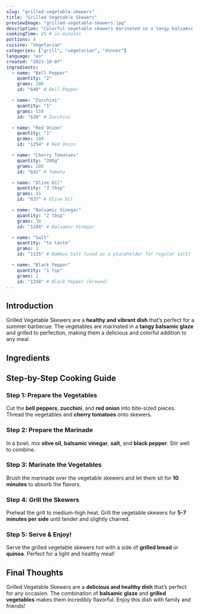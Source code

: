 ```yaml
---
slug: "grilled-vegetable-skewers"
title: "Grilled Vegetable Skewers"
previewImage: "grilled-vegetable-skewers.jpg"
description: "Colorful vegetable skewers marinated in a tangy balsamic glaze, grilled to perfection."
cookingTime: 25 # in minutes
portions: 4
cuisine: "Vegetarian"
categories: ["grill", "vegetarian", "dinner"]
language: "en"
created: "2023-10-07"
ingredients:
  - name: "Bell Pepper"
    quantity: "2"
    grams: 200
    id: "640" # Bell Pepper

  - name: "Zucchini"
    quantity: "1"
    grams: 150
    id: "639" # Zucchini

  - name: "Red Onion"
    quantity: "1"
    grams: 100
    id: "1254" # Red Onion

  - name: "Cherry Tomatoes"
    quantity: "200g"
    grams: 200
    id: "642" # Tomato

  - name: "Olive Oil"
    quantity: "3 tbsp"
    grams: 45
    id: "837" # Olive Oil

  - name: "Balsamic Vinegar"
    quantity: "2 tbsp"
    grams: 30
    id: "1284" # Balsamic Vinegar

  - name: "Salt"
    quantity: "to taste"
    grams: 1
    id: "1135" # Bamboo Salt (used as a placeholder for regular salt)

  - name: "Black Pepper"
    quantity: "1 tsp"
    grams: 2
    id: "1258" # Black Pepper (Ground)
---
```



## Introduction

Grilled Vegetable Skewers are a **healthy and vibrant dish** that’s perfect for a summer barbecue. The vegetables are marinated in a **tangy balsamic glaze** and grilled to perfection, making them a delicious and colorful addition to any meal.

## Ingredients

<IngredientsList
  ingredients={frontmatter.ingredients}
  portions={frontmatter.portions}
/>

## Step-by-Step Cooking Guide

### Step 1: Prepare the Vegetables

Cut the **bell peppers**, **zucchini**, and **red onion** into bite-sized pieces. Thread the vegetables and **cherry tomatoes** onto skewers.

<CookingStep
  action="vegetable-mix-skewers"
  alt="Cutting vegetables for skewers"
/>

### Step 2: Prepare the Marinade

In a bowl, mix **olive oil**, **balsamic vinegar**, **salt**, and **black pepper**. Stir well to combine.

<CookingStep
  action="mixing-bowl-liquids-marinade"
  alt="Mixing marinade in a bowl"
/>

### Step 3: Marinate the Vegetables

Brush the marinade over the vegetable skewers and let them sit for **10 minutes** to absorb the flavors.

<CookingStep
  action="vegetable-mix-skewers-brushing"
  alt="Marinating vegetable skewers"
/>

### Step 4: Grill the Skewers

Preheat the grill to medium-high heat. Grill the vegetable skewers for **5-7 minutes per side** until tender and slightly charred.

<CookingStep
  action="grilling-skewers-veggie"
  alt="Grilling vegetable skewers"
/>

### Step 5: Serve & Enjoy!

Serve the grilled vegetable skewers hot with a side of **grilled bread** or **quinoa**. Perfect for a light and healthy meal!

## Final Thoughts

Grilled Vegetable Skewers are a **delicious and healthy dish** that’s perfect for any occasion. The combination of **balsamic glaze** and **grilled vegetables** makes them incredibly flavorful. Enjoy this dish with family and friends!

<NutritionFacts ingredients={frontmatter.ingredients} />
